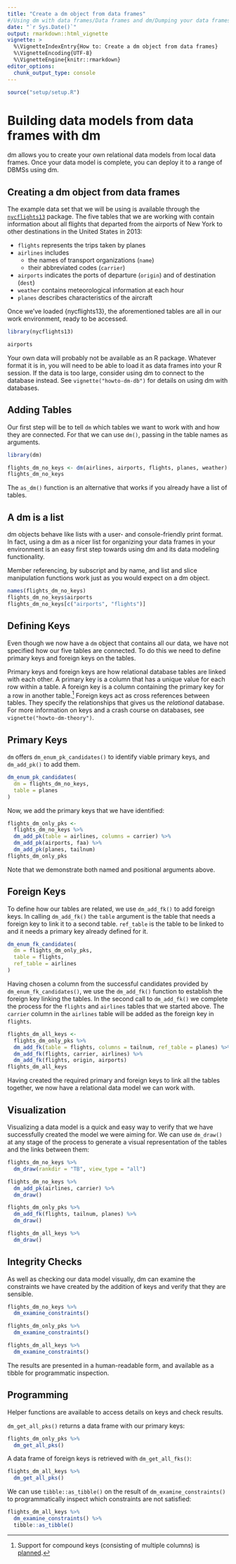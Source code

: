 ```yaml
---
title: "Create a dm object from data frames"
#/Using dm with data frames/Data frames and dm/Dumping your data frames into dm/Getting data frames into dm/From data frame to data model with dm/Turn your data frame into a datamodel with dm/Building data models from data frames with dm
date: "`r Sys.Date()`"
output: rmarkdown::html_vignette
vignette: >
  %\VignetteIndexEntry{How to: Create a dm object from data frames}
  %\VignetteEncoding{UTF-8}
  %\VignetteEngine{knitr::rmarkdown}
editor_options:
  chunk_output_type: console
---
```



``````r
source("setup/setup.R")
``````

# Building data models from data frames with dm

dm allows you to create your own relational data models from local data frames.
Once your data model is complete, you can deploy it to a range of DBMSs using dm.

## Creating a dm object from data frames

The example data set that we will be using is available through the [`nycflights13`](https://github.com/tidyverse/nycflights13) package.
The five tables that we are working with contain information about all flights that departed from the airports of New York to other destinations in the United States in 2013:

- `flights` represents the trips taken by planes
- `airlines` includes
  - the names of transport organizations (`name`)
  - their abbreviated codes (`carrier`)
- `airports` indicates the ports of departure (`origin`) and of destination (`dest`)
- `weather` contains meteorological information at each hour
- `planes` describes characteristics of the aircraft

Once we've loaded {nycflights13}, the aforementioned tables are all in our work environment, ready to be accessed.

```r
library(nycflights13)

airports
```

Your own data will probably not be available as an R package.
Whatever format it is in, you will need to be able to load it as data frames into your R session.
If the data is too large, consider using dm to connect to the database instead.
See `vignette("howto-dm-db")` for details on using dm with databases.

## Adding Tables

Our first step will be to tell `dm` which tables we want to work with and how they are connected.
For that we can use `dm()`, passing in the table names as arguments.

```r
library(dm)

flights_dm_no_keys <- dm(airlines, airports, flights, planes, weather)
flights_dm_no_keys
```

The `as_dm()` function is an alternative that works if you already have a list of tables.

## A dm is a list

dm objects behave like lists with a user- and console-friendly print format.
In fact, using a dm as a nicer list for organizing your data frames in your environment is an easy first step towards using dm and its data modeling functionality.

Member referencing, by subscript and by name, and list and slice manipulation functions work just as you would expect on a dm object.

```r
names(flights_dm_no_keys)
flights_dm_no_keys$airports
flights_dm_no_keys[c("airports", "flights")]
```

## Defining Keys

Even though we now have a `dm` object that contains all our data, we have not specified how our five tables are connected.
To do this we need to define primary keys and foreign keys on the tables.

Primary keys and foreign keys are how relational database tables are linked with each other.
A primary key is a column that has a unique value for each row within a table.
A foreign key is a column containing the primary key for a row in another table.[^compound]
Foreign keys act as cross references between tables.
They specify the relationships that gives us the *relational* database.
For more information on keys and a crash course on databases, see `vignette("howto-dm-theory")`.

[^compound]: Support for compound keys (consisting of multiple columns) is [planned](https://github.com/cynkra/dm/issues/3).

## Primary Keys

`dm` offers `dm_enum_pk_candidates()` to identify viable primary keys, and `dm_add_pk()` to add them.
```r
dm_enum_pk_candidates(
  dm = flights_dm_no_keys,
  table = planes
)
```

Now, we add the primary keys that we have identified:

```r
flights_dm_only_pks <-
  flights_dm_no_keys %>%
  dm_add_pk(table = airlines, columns = carrier) %>%
  dm_add_pk(airports, faa) %>%
  dm_add_pk(planes, tailnum)
flights_dm_only_pks
```

Note that we demonstrate both named and positional arguments above.

## Foreign Keys

To define how our tables are related, we use `dm_add_fk()` to add foreign keys.
In calling `dm_add_fk()` the `table` argument is the table that needs a foreign key to link it to a second table.
`ref_table` is the table to be linked to and it needs a primary key already defined for it.

```r
dm_enum_fk_candidates(
  dm = flights_dm_only_pks,
  table = flights,
  ref_table = airlines
)
```


Having chosen a column from the successful candidates provided by `dm_enum_fk_candidates()`, we use the `dm_add_fk()` function to establish the foreign key linking the tables.
In the second call to `dm_add_fk()` we complete the process for the `flights` and `airlines` tables that we started above.
The `carrier` column in the `airlines` table will be added as the foreign key in `flights`.

```r
flights_dm_all_keys <-
  flights_dm_only_pks %>%
  dm_add_fk(table = flights, columns = tailnum, ref_table = planes) %>%
  dm_add_fk(flights, carrier, airlines) %>%
  dm_add_fk(flights, origin, airports)
flights_dm_all_keys
```

Having created the required primary and foreign keys to link all the tables together, we now have a relational data model we can work with.

## Visualization

Visualizing a data model is a quick and easy way to verify that we have successfully created the model we were aiming for.
We can use `dm_draw()` at any stage of the process to generate a visual representation of the tables and the links between them:

```r
flights_dm_no_keys %>%
  dm_draw(rankdir = "TB", view_type = "all")

flights_dm_no_keys %>%
  dm_add_pk(airlines, carrier) %>%
  dm_draw()

flights_dm_only_pks %>%
  dm_add_fk(flights, tailnum, planes) %>%
  dm_draw()

flights_dm_all_keys %>%
  dm_draw()
```


## Integrity Checks

As well as checking our data model visually, dm can examine the constraints we have created by the addition of keys and verify that they are sensible.

```r
flights_dm_no_keys %>%
  dm_examine_constraints()

flights_dm_only_pks %>%
  dm_examine_constraints()

flights_dm_all_keys %>%
  dm_examine_constraints()
```

The results are presented in a human-readable form, and available as a tibble for programmatic inspection.


## Programming

Helper functions are available to access details on keys and check results.

`dm_get_all_pks()` returns a data frame with our primary keys:

```r
flights_dm_only_pks %>%
  dm_get_all_pks()
```

A data frame of foreign keys is retrieved with `dm_get_all_fks()`:

```r
flights_dm_all_keys %>%
  dm_get_all_pks()
```

We can use `tibble::as_tibble()` on the result of `dm_examine_constraints()` to programmatically inspect which constraints are not satisfied:

```r
flights_dm_all_keys %>%
  dm_examine_constraints() %>%
  tibble::as_tibble()
```
